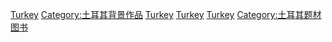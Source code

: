 [[Category:各国背景小说|Turkey]]
[[Category:土耳其背景作品|Category:土耳其背景作品]]
[[Category:中东各国背景小说|Turkey]]
[[Category:亚洲各国背景小说|Turkey]]
[[Category:欧洲各国背景小说|Turkey]]
[[Category:土耳其题材图书|Category:土耳其题材图书]]